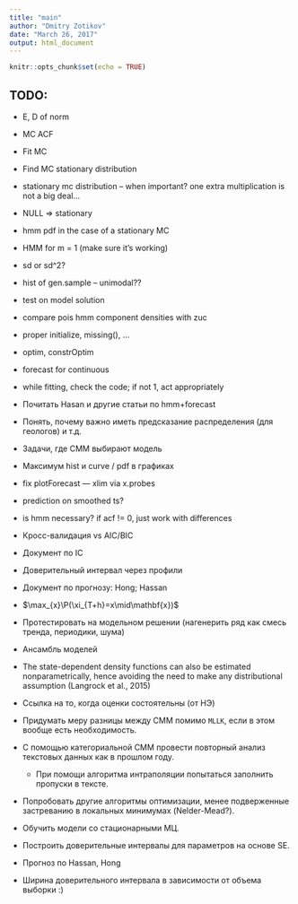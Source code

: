 ```yaml
---
title: "main"
author: "Dmitry Zotikov"
date: "March 26, 2017"
output: html_document
---
```


```r
knitr::opts_chunk$set(echo = TRUE)
```

## TODO:

- E, D of norm
- MC ACF
- Fit MC
- Find MC stationary distribution
- stationary mc distribution -- when important? one extra multiplication is
  not a big deal...
- NULL => stationary
- hmm pdf in the case of a stationary MC
- HMM for m = 1 (make sure it's working)
- sd or sd^2?
- hist of gen.sample -- unimodal??
- test on model solution
- compare pois hmm component densities with zuc
- proper initialize, missing(), ...
- optim, constrOptim
- forecast for continuous
- while fitting, check the code; if not 1, act appropriately

- Почитать Hasan и другие статьи по hmm+forecast
- Понять, почему важно иметь предсказание распределения (для геологов) и т.д.
- Задачи, где СММ выбирают модель
- Максимум hist и curve / pdf в графиках

 - fix plotForecast --- xlim via x.probes

 - prediction on smoothed ts?
 - is hmm necessary? if acf != 0, just work with differences
 
 - Кросс-валидация vs AIC/BIC
 - Документ по IC
 - Доверительный интервал через профили
 - Документ по прогнозу: Hong; Hassan
 - $\max_{x}\P(\xi_{T+h}=x\mid\mathbf{x})$
 - Протестировать на модельном решении (нагенерить ряд как смесь тренда, периодики, шума)
 - Ансамбль моделей
 - The state-dependent density functions can also be estimated nonparametrically, hence avoiding the need to make any distributional assumption (Langrock et al., 2015)
 
 - Ссылка на то, когда оценки состоятельны (от НЭ)
 
 * Придумать меру разницы между СММ помимо `MLLK`, если в этом вообще есть необходимость.
 * С помощью категориальной СММ провести повторный анализ текстовых данных как в прошлом году.
    * При помощи алгоритма интраполяции попытаться заполнить пропуски в тексте.
 * Попробовать другие алгоритмы оптимизации, менее подверженные застреванию в локальных минимумах (Nelder-Mead?).
 * Обучить модели со стационарными МЦ.
 * Построить доверительные интервалы для параметров на основе SE.
 * Прогноз по Hassan, Hong
 
 * Ширина доверительного интервала в зависимости от объема выборки :)
